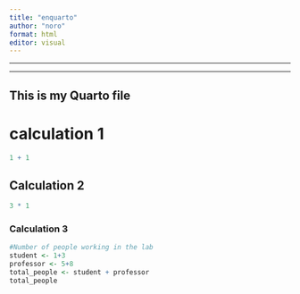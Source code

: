```yaml
---
title: "enquarto"
author: "noro"
format: html
editor: visual
---
```


---

---

## This is my Quarto file

# calculation 1

```r
1 + 1
```

## Calculation 2

```r
3 * 1

```

### Calculation 3

```r
#Number of people working in the lab
student <- 1+3
professor <- 5+8
total_people <- student + professor
total_people

```

